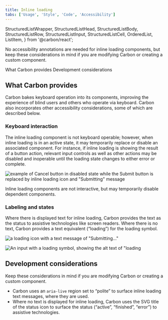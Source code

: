 ```yaml
---
title: Inline loading
tabs: ['Usage', 'Style', 'Code', 'Accessibility']
---
```



  StructuredListWrapper,
  StructuredListHead,
  StructuredListBody,
  StructuredListRow,
  StructuredListInput,
  StructuredListCell,
  OrderedList,
  ListItem,
} from '@carbon/react';

<PageDescription>

No accessibility annotations are needed for inline loading components, but keep
these considerations in mind if you are modifying Carbon or creating a custom
component.

</PageDescription>

<AnchorLinks>

<AnchorLink>What Carbon provides</AnchorLink>
<AnchorLink>Development considerations</AnchorLink>

</AnchorLinks>

<A11yStatus components="Inline loading" />

## What Carbon provides

Carbon bakes keyboard operation into its components, improving the experience of
blind users and others who operate via keyboard. Carbon also incorporates other
accessibility considerations, some of which are described below.

### Keyboard interaction

The inline loading component is not keyboard operable; however, when inline
loading is in an active state, it may temporarily replace or disable an
associated component. For instance, if inline loading is showing the result of a
button action, relevant input controls as well as other actions may be disabled
and inoperable until the loading state changes to either error or complete.

<Row>
<Column colLg={8}>

![example of Cancel button in disabled state while the Submit button is replaced by inline loading icon and "Submitting" message](images/inline-loading-accessibility-1.png)

<Caption>
  Inline loading components are not interactive, but may temporarily disable
  dependent components.
</Caption>

</Column>
</Row>

### Labeling and states

Where there is displayed text for inline loading, Carbon provides the text as
the status to assistive technologies like screen readers. Where there is no
text, Carbon provides a text equivalent (“loading”) for the loading symbol.

<DoDontRow>
  <DoDont type="do" caption="Inline loading text is provided to assistive technologies.">

![a loading icon with a text message of "Submitting..."](images/inline-loading-accessibility-2.png)

  </DoDont>
  <DoDont type="do" caption="Where there is no text, Carbon provides a text equivalent for the loading symbol.">

![An input with a loading symbol, showing the alt text of "loading](images/inline-loading-accessibility-3.png)

  </DoDont>
</DoDontRow>

## Development considerations

Keep these considerations in mind if you are modifying Carbon or creating a
custom component.

- Carbon uses an `aria-live` region set to “polite” to surface inline loading
  text messages, where they are used.
- Where no text is displayed for inline loading, Carbon uses the SVG title of
  the status icon to surface the status (“active”, “finished”, “error”) to
  assistive technologies.
